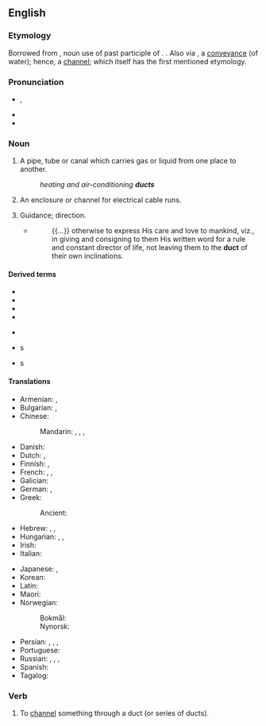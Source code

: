 ==English==
{{wikipedia}}

===Etymology===
{{PIE root|en|dewk}}
Borrowed from {{bor|en|la|ductus}}, noun use of past participle of {{m|la|dūcō||I lead, draw}}. {{doublet|en|douit}}. Also via {{etyl|la-med|en}} {{m|la|ductus}}, a [[conveyance]] (of water); hence, a [[channel]]; which itself has the first mentioned etymology.

===Pronunciation===
* {{a|UK|US}} {{enPR|dŭkt}}, {{IPA|en|/dʌkt/}}
* {{audio|en|en-us-duct.ogg|Audio (US)}}
* {{rhymes|en|ʌkt}}

===Noun===
{{en-noun}}

# A pipe, tube or canal which carries gas or liquid from one place to another.
#: ''heating and air-conditioning '''ducts'''''
# An enclosure or channel for electrical cable runs.
# {{lb|en|obsolete}} Guidance; direction.
#* {{RQ:Hammond Reasonableness}}
#*: {{...}} otherwise to express His care and love to mankind, viz., in giving and consigning to them His written word for a rule and constant director of life, not leaving them to the '''duct''' of their own inclinations.

====Derived terms====
{{der-top}}
* {{l|en|duct tape}}
* {{l|en|ductal}}
* {{l|en|ducted}}
* {{l|en|ducting}}
{{der-mid}}
* {{l|en|ductor}}
* {{l|en|Mullerian duct}}s
* {{l|en|Wolffian duct}}s
{{der-bottom}}

====Translations====
{{trans-top|a pipe, tube or canal which carries air or liquid from one place to another}}
* Armenian: {{t+|hy|ծորան}}, {{t+|hy|խողովակ}}
* Bulgarian: {{t+|bg|кана́л|m}}, {{t+|bg|тръба́|f}}
* Chinese:
*: Mandarin: {{t+|cmn|管|tr=guǎn|sc=Hani}}, {{t+|cmn|管子|tr=guǎnzi|sc=Hani}}, {{t+|cmn|導管|sc=Hani}}, {{t+|cmn|导管|tr=dǎoguǎn|sc=Hani}}
* Danish: {{t+|da|kanal|c}}
* Dutch: {{t+|nl|buis|f}}, {{t+|nl|leiding|f}}
* Finnish: {{t+|fi|kanava}}, {{t+|fi|putki}}
* French: {{t+|fr|tuyau|m}}, {{t+|fr|conduit|m}}, {{t+|fr|canalisation|f}}
* Galician: {{t|gl|cano|m}}
* German: {{t+|de|Leitung|f}}, {{t+|de|Rohr|n}}
* Greek:
*: Ancient: {{t|grc|ὀχετός|m}}
* Hebrew: {{t+|he|צִנּוֹר|m}}, {{t+|he|תְּעָלָה|f}}, {{t|he|מוֹבָל|m|tr=movál}}
* Hungarian: {{t+|hu|cső}}, {{t+|hu|vezeték}}, {{t+|hu|csatorna}}
* Irish: {{t|ga|ducht|m}}
* Italian: {{t+|it|condotto|m}}
{{trans-mid}}
* Japanese: {{t|ja|ダクト|tr=dakuto|sc=Jpan}}, {{t+|ja|導管|tr=どうかん, dōkan|sc=Jpan}}
* Korean: {{t|ko|덕트}}
* Latin: {{t+|la|canālis|m}}
* Maori: {{t|mi|pū}}
* Norwegian:
*: Bokmål: {{t+|nb|kanal|m}}
*: Nynorsk: {{t|nn|kanal|m}}
* Persian: {{t+|fa|مجرا|tr=mejrā}}, {{t+|fa|گذر|tr=gozar}}, {{t+|fa|راه|tr=rāh}}, {{t+|fa|لوله|tr=lule}}
* Portuguese: {{t+|pt|duto|m}}
* Russian: {{t+|ru|кана́л|m}}, {{t+|ru|труба́|f}}, {{t+|ru|прото́к|m}}, {{t+|ru|воздухово́д|m}} {{qualifier|airduct}}
* Spanish: {{t+|es|conducto|m}}
* Tagalog: {{t|tl|anuran}}
{{trans-bottom}}

===Verb===
{{en-verb}}

# To [[channel]] something through a duct (or series of ducts).